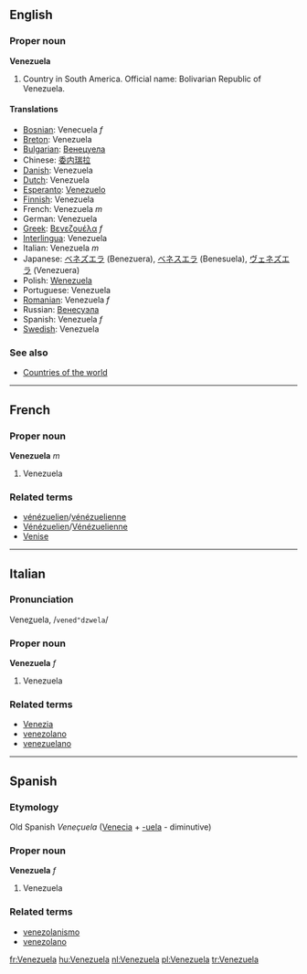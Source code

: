 ==English==
===Proper noun===
'''Venezuela'''

# Country in South America. Official name: Bolivarian Republic of Venezuela.

====Translations====

*[[Bosnian]]: Venecuela ''f''
*[[Breton]]: Venezuela
*[[Bulgarian]]: [[Венецуела]]
*Chinese: [[委内瑞拉]]
*[[Danish]]: Venezuela
*[[Dutch]]: Venezuela
*[[Esperanto]]: [[Venezuelo]]
*[[Finnish]]: Venezuela
*French: Venezuela ''m''
*German: Venezuela
*[[Greek]]: [[Βενεζουέλα]] ''f''
*[[Interlingua]]: Venezuela
*Italian: Venezuela ''m''
*Japanese: [[ベネズエラ]] (Benezuera), [[ベネスエラ]] (Benesuela), [[ヴェネズエラ]] (Venezuera)
*Polish: [[Wenezuela]]
*Portuguese: Venezuela
*[[Romanian]]: Venezuela ''f''
*Russian: [[Венесуэла]]
*Spanish: Venezuela ''f''
*[[Swedish]]: Venezuela

===See also===
* [[Countries of the world]]

----

==French==
===Proper noun===
'''Venezuela''' ''m''

# Venezuela

===Related terms===
*[[vénézuelien]]/[[vénézuelienne]]
*[[Vénézuelien]]/[[Vénézuelienne]]
*[[Venise]]

----

==Italian==
===Pronunciation===
Vene<u>z</u>uela, /<tt>vened"dzwela</tt>/

===Proper noun===
'''Venezuela''' ''f''

# Venezuela

===Related terms===
*[[Venezia]]
*[[venezolano]]
*[[venezuelano]]

----

==Spanish==
===Etymology===
Old Spanish ''Veneçuela'' ([[Venecia]] + [[-uela]] - diminutive)
===Proper noun===
'''Venezuela''' ''f''

# Venezuela

===Related terms===
*[[venezolanismo]]
*[[venezolano]]

[[fr:Venezuela]]
[[hu:Venezuela]]
[[nl:Venezuela]]
[[pl:Venezuela]]
[[tr:Venezuela]]